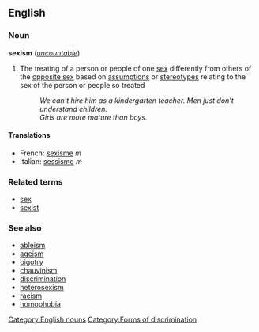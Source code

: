 ==English==
=== Noun ===
'''sexism''' (''[[uncountable]]'')
#The treating of a person or people of one [[sex]] differently from others of the [[opposite sex]] based on [[assumption]]s or [[stereotype]]s relating to the sex of the person or people so treated
#:''We can't hire him as a kindergarten teacher. Men just don't understand children.''
#:''Girls are more mature than boys.''

====Translations====
*French: [[sexisme]] ''m''
*Italian: [[sessismo]] ''m''

===Related terms===
*[[sex]]
*[[sexist]]

===See also===
*[[ableism]]
*[[ageism]]
*[[bigotry]]
*[[chauvinism]]
*[[discrimination]]
*[[heterosexism]]
*[[racism]]
*[[homophobia]]
[[Category:English nouns]]
[[Category:Forms of discrimination]]
